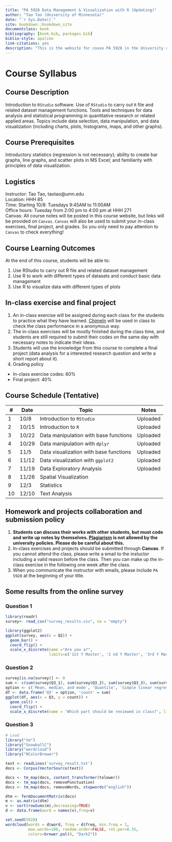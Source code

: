 ```yaml
--- 
title: "PA 5928 Data Management & Visualization with R (Updating)"
author: "Tao Tao (University of Minnesota)"
date: "`r Sys.Date()`"
site: bookdown::bookdown_site
documentclass: book
bibliography: [book.bib, packages.bib]
biblio-style: apalike
link-citations: yes
description: "This is the website for couse PA 5928 in the University of Minnesota"
---
```


# Course Syllabus

## Course Description

Introduction to ``RStudio`` software. Use of ``RStudio`` to carry out ``R`` file and related dataset management functions. Tools and techniques for data analysis and statistical programming in quantitative research or related applied areas. Topics include data selection, data manipulation, and data visualization (including charts, plots, histograms, maps, and other graphs).

## Course Prerequisites

Introductory statistics (regression is not necessary); ability to create bar graphs, line graphs, and scatter plots in MS Excel; and familiarity with principles of data visualization.

## Logistics

Instructor: Tao Tao, taotao@umn.edu  
Location: HHH 85  
Time: Starting 10/8: Tuesdays 9:45AM to 11:00AM   
Office hours: Tuesday from 2:00 pm to 4:00 pm at HHH 271  
Canvas: All course notes will be posted in this course website, but links will be provided on ``Canvas``. ``Canvas`` will also be used to submit your in-class exercises, final project, and grades.  So you only need to pay attention to ``Canvas`` to check everything!

## Course Learning Outcomes

At the end of this course, students will be able to:

1. Use RStudio to carry out R file and related dataset management
2. Use R to work with different types of datasets and conduct basic data management
3. Use R to visualize data with different types of plots

## In-class exercise and final project

1. An in-class exercise will be assigned during each class for the students to practice what they have learned. [ChimeIn](https://chimein2.cla.umn.edu) will be used in class to check the class performance in a anonymous way.
2. The in-class exercises will be mostly finished during the class time, and students are still required to submit their codes on the same day with necessary notes to indicate their ideas.
3. Students will use the knowledge from this course to complete a final project (data analysis for a interested research question and write a short report about it).
4. Grading policy

* In-class exercise codes: 60%
* Final project: 40%

## Course Schedule (Tentative)


| #  | Date  | Topic                               | Notes |
|----|-------|-------------------------------------|-------|
| 1  | 10/8  | Introduction to ``RStudio``            |Uploaded |
| 2  | 10/15 | Introduction to ``R``                   |Uploaded |
| 3  | 10/22 | Data manipulation with base functions    |Uploaded |
| 4  | 10/29 | Data manipulation with ``dplyr``   |Uploaded |
| 5  | 11/5  | Data visualization with base functions  |Uploaded |
| 6  | 11/12 | Data visualization with ``ggplot2`` |Uploaded |
| 7  | 11/19 | Data Exploratory Analysis          |Uploaded|
| 8  | 11/26 | Spatial Visualization              |       |
| 9  | 12/3  | Statistics                      |       |
| 10 | 12/10 | Text Analysis                         |       |

## Homework and projects collaboration and submission policy

1. **Students can discuss their works with other students, but must code and write up notes by themselves. [Plagiarism](https://communitystandards.umn.edu/content/plagiarism) is not allowed by the university policies. Please do be careful about this.**
2. In-class exercises and projects should be submitted through **Canvas**. If you cannot attend the class, please write a email to the instuctor including a valid reason before the class. Then you can make up the in-class exercise in the following one week after the class.
3. When you communicate the instructor with emails, please include ``PA 5928`` at the beginning of your title.

## Some results from the online survey

### Question 1

```r
library(readr)
survey<- read_csv("survey_results.csv", na = "empty")

library(ggplot2)
ggplot(survey, aes(x = Q2)) +
  geom_bar() +
  coord_flip() +
  scale_x_discrete(name ="Are you a?", 
                   limits=c('1st Y Master', '2 nd Y Master', '3rd Y Master', 'PhD'))
```

### Question 2

```r
survey[is.na(survey)] <- 0
sum <- c(sum(survey$Q3_1), sum(survey$Q3_2), sum(survey$Q3_3), sum(survey$Q3_4), sum(survey$Q3_5), sum(survey$Q3_6))
option <- c('Mean, median, and mode', 'Quantile', 'Simple linear regression', 'Multi-variable regression', 'Logistic regression', 'None of them')
df <- data.frame('Q3' = option, 'count' = sum)
ggplot(df, aes(x = Q3, y = count)) +
  geom_col() +
  coord_flip() +
  scale_x_discrete(name = 'Which part should be reviewed in class?', limits=df$Q3)

```

### Question 3

```r
# Load
library("tm")
library("SnowballC")
library("wordcloud")
library("RColorBrewer")

text <- readLines('survey_result.txt')
docs <- Corpus(VectorSource(text))

docs <- tm_map(docs, content_transformer(tolower))
docs <- tm_map(docs, removePunctuation)
docs <- tm_map(docs, removeWords, stopwords("english"))

dtm <- TermDocumentMatrix(docs)
m <- as.matrix(dtm)
v <- sort(rowSums(m),decreasing=TRUE)
d <- data.frame(word = names(v),freq=v)

set.seed(5928)
wordcloud(words = d$word, freq = d$freq, min.freq = 1,
          max.words=100, random.order=FALSE, rot.per=0.35, 
          colors=brewer.pal(8, "Dark2"))
```
